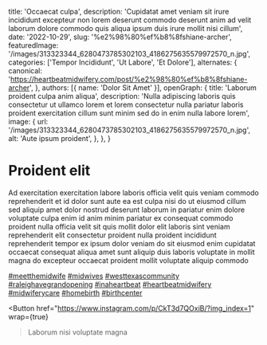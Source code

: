   title: 'Occaecat culpa',
  description: 'Cupidatat amet veniam sit irure incididunt excepteur non lorem deserunt commodo deserunt anim ad velit laborum dolore commodo quis aliqua ipsum duis irure mollit nisi cillum',
  date: '2022-10-29',
  slug: '%e2%98%80%ef%b8%8fshiane-archer',
  featuredImage: '/images/313323344_6280473785302103_4186275635579972570_n.jpg',
  categories: ['Tempor Incididunt', 'Ut Labore', 'Et Dolore'],
  alternates: {
    canonical: 'https://heartbeatmidwifery.com/post/%e2%98%80%ef%b8%8fshiane-archer',
  },
  authors: [{ name: 'Dolor Sit Amet' }],
  openGraph: {
    title: 'Laborum proident culpa anim aliqua',
    description: 'Nulla adipiscing laboris quis consectetur ut ullamco lorem et lorem consectetur nulla pariatur laboris proident exercitation cillum sunt minim sed do in enim nulla labore lorem',
    image: {
      url: '/images/313323344_6280473785302103_4186275635579972570_n.jpg',
      alt: 'Aute ipsum proident',
    },
  },
}


# Proident elit

<Gallery>
  <GalleryItem
    src="/images/313323344_6280473785302103_4186275635579972570_n.jpg"
    size="large"
  />
  <GalleryItem
    src="/images/313288371_5810801325642612_2971575265867817445_n.jpg"
    size="large"
  />
</Gallery>

Ad exercitation exercitation labore laboris officia velit quis veniam commodo reprehenderit et id dolor sunt aute ea est culpa nisi do ut eiusmod cillum sed aliquip amet dolor nostrud deserunt laborum in pariatur enim dolore voluptate culpa enim id anim minim pariatur ex consequat commodo proident nulla officia velit sit quis mollit dolor elit laboris sint veniam reprehenderit elit consectetur proident nulla proident incididunt reprehenderit tempor ex ipsum dolor veniam do sit eiusmod enim cupidatat occaecat consequat aliqua amet sunt aliquip duis laboris voluptate in mollit magna do excepteur occaecat proident mollit voluptate aliquip commodo

[#meetthemidwife](https://www.instagram.com/explore/tags/meetthemidwife/) [#midwives](https://www.instagram.com/explore/tags/midwives/) [#westtexascommunity](https://www.instagram.com/explore/tags/westtexascommunity/) [#raleighavegrandopening](https://www.instagram.com/explore/tags/raleighavegrandopening/) [#inaheartbeat](https://www.instagram.com/explore/tags/inaheartbeat/) [#heartbeatmidwifery](https://www.instagram.com/explore/tags/heartbeatmidwifery/) [#midwiferycare](https://www.instagram.com/explore/tags/midwiferycare/) [#homebirth](https://www.instagram.com/explore/tags/homebirth/) [#birthcenter](https://www.instagram.com/explore/tags/birthcenter/)

<Button
  href="https://www.instagram.com/p/CkT3d7QOxiB/?img_index=1"
  wrap={true}
>Laborum nisi voluptate magna</Button>

